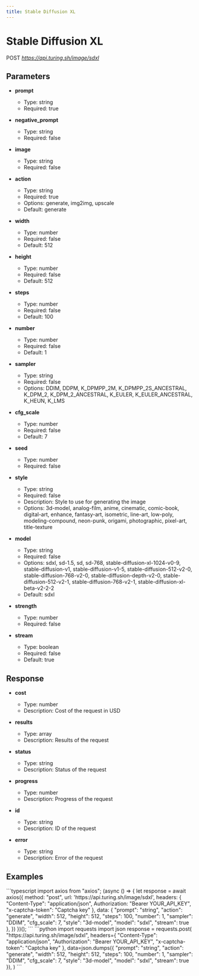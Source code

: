 ```yaml
---
title: Stable Diffusion XL
---
```


# Stable Diffusion XL
POST *https://api.turing.sh/image/sdxl*
## Parameters


- **prompt**
  - Type: string
  - Required: true

- **negative_prompt**
  - Type: string
  - Required: false

- **image**
  - Type: string
  - Required: false

- **action**
  - Type: string
  - Required: true
  - Options: generate, img2img, upscale
  - Default: generate

- **width**
  - Type: number
  - Required: false
  - Default: 512

- **height**
  - Type: number
  - Required: false
  - Default: 512

- **steps**
  - Type: number
  - Required: false
  - Default: 100

- **number**
  - Type: number
  - Required: false
  - Default: 1

- **sampler**
  - Type: string
  - Required: false
  - Options: DDIM, DDPM, K_DPMPP_2M, K_DPMPP_2S_ANCESTRAL, K_DPM_2, K_DPM_2_ANCESTRAL, K_EULER, K_EULER_ANCESTRAL, K_HEUN, K_LMS

- **cfg_scale**
  - Type: number
  - Required: false
  - Default: 7

- **seed**
  - Type: number
  - Required: false

- **style**
  - Type: string
  - Required: false
  - Description: Style to use for generating the image
  - Options: 3d-model, analog-film, anime, cinematic, comic-book, digital-art, enhance, fantasy-art, isometric, line-art, low-poly, modeling-compound, neon-punk, origami, photographic, pixel-art, title-texture

- **model**
  - Type: string
  - Required: false
  - Options: sdxl, sd-1.5, sd, sd-768, stable-diffusion-xl-1024-v0-9, stable-diffusion-v1, stable-diffusion-v1-5, stable-diffusion-512-v2-0, stable-diffusion-768-v2-0, stable-diffusion-depth-v2-0, stable-diffusion-512-v2-1, stable-diffusion-768-v2-1, stable-diffusion-xl-beta-v2-2-2
  - Default: sdxl

- **strength**
  - Type: number
  - Required: false

- **stream**
  - Type: boolean
  - Required: false
  - Default: true

## Response


- **cost**
  - Type: number
  - Description: Cost of the request in USD

- **results**
  - Type: array
  - Description: Results of the request

- **status**
  - Type: string
  - Description: Status of the request

- **progress**
  - Type: number
  - Description: Progress of the request

- **id**
  - Type: string
  - Description: ID of the request

- **error**
  - Type: string
  - Description: Error of the request

## Examples

<CodeGroup title="Stable Diffusion XL example">
  ```typescript
  import axios from "axios";
  (async () => {
    let response = await axios({
      method: "post",
      url: 'https://api.turing.sh/image/sdxl',
      headers: {
        "Content-Type": "application/json",
        Authorization: "Bearer YOUR_API_KEY",
        "x-captcha-token": "Captcha key"
      },
      data: {
  "prompt": "string",
  "action": "generate",
  "width": 512,
  "height": 512,
  "steps": 100,
  "number": 1,
  "sampler": "DDIM",
  "cfg_scale": 7,
  "style": "3d-model",
  "model": "sdxl",
  "stream": true
},
    })
  })();
  ```
  ```python
  import requests
  import json
  response = requests.post(
    "https://api.turing.sh/image/sdxl",
    headers={
      "Content-Type": "application/json",
      "Authorization": "Bearer YOUR_API_KEY",
      "x-captcha-token": "Captcha key"
    },
    data=json.dumps({
  "prompt": "string",
  "action": "generate",
  "width": 512,
  "height": 512,
  "steps": 100,
  "number": 1,
  "sampler": "DDIM",
  "cfg_scale": 7,
  "style": "3d-model",
  "model": "sdxl",
  "stream": true
}),
  )
  ```
</CodeGroup>